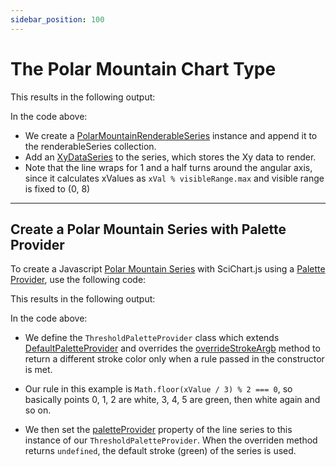 ```yaml
---
sidebar_position: 100
---
```


# The Polar Mountain Chart Type

<!-- import ChartPreviewWrapper from "@site/src/components/ChartPreviewWrapper";


The [PolarMountainRenderableSeries](https://www.scichart.com/documentation/js/v4/typedoc/classes/polarmountainrenderableseries.html) is a type of renderable series that displays data in a polar mountain format.

<iframe src="http://stagingdemo2.scichart.com/demo/iframe/polar-mountain-chart" width="100%" height="600px" frameborder="0"></iframe>

<div style={{textAlign: "center"}}> 
Above: The JavaScript [Polar Mountain Chart](http://stagingdemo2.scichart.com/demo/react/polar-mountain-chart) example from the [SciChart.js Demo](https://www.scichart.com/demo/react).
</div>

## 🔄 Create a Basic Polar Mountain Series

To create a Javascript [Polar Mountain Series](https://www.scichart.com/documentation/js/v4/typedoc/classes/polarmountainrenderableseries.html) with SciChart.js, use the following code:

<!-- ```ts showLineNumbers file=./Basic/demo.js start=region_A_start end=region_A_end
``` -->

This results in the following output:

<!-- <ChartPreviewWrapper jsContent={PolarMountainChart} /> -->

In the code above:
- We create a [PolarMountainRenderableSeries](https://www.scichart.com/documentation/js/v4/typedoc/classes/polarmountainrenderableseries.html) instance and append it to the renderableSeries collection.
- Add an [XyDataSeries](https://www.scichart.com/documentation/js/v4/typedoc/classes/xydataseries.html) to the series, which stores the Xy data to render.
- Note that the line wraps for 1 and a half turns around the angular axis, since it calculates xValues as `xVal % visibleRange.max` and visible range is fixed to (0, 8)

---

## Create a Polar Mountain Series with Palette Provider

To create a Javascript [Polar Mountain Series](https://www.scichart.com/documentation/js/v4/typedoc/classes/polarmountainrenderableseries.html) with SciChart.js using a [Palette Provider](https://www.scichart.com/documentation/js/v4/typedoc/classes/defaultpaletteprovider.html), use the following code:

<!-- ```ts showLineNumbers file=./PaletteProvider/demo.js start=region_A_start end=region_A_end
``` -->

This results in the following output:

<!-- <ChartPreviewWrapper jsContent={PolarMountainPaletteProvider} /> -->

In the code above:
- We define the `ThresholdPaletteProvider` class which extends [DefaultPaletteProvider](https://www.scichart.com/documentation/js/v4/typedoc/classes/defaultpaletteprovider.html) and overrides the [overrideStrokeArgb](https://www.scichart.com/documentation/js/v4/typedoc/classes/defaultpaletteprovider.html#overridestrokeargb) method to return a different stroke color only when a rule passed in the constructor is met. 

- Our rule in this example is `Math.floor(xValue / 3) % 2 === 0`, so basically points 0, 1, 2 are white, 3, 4, 5 are green, then white again and so on.

- We then set the [paletteProvider](https://www.scichart.com/documentation/js/v4/typedoc/classes/polarmountainrenderableseries.html#paletteprovider) property of the line series to this instance of our `ThresholdPaletteProvider`. When the overriden method returns `undefined`, the default stroke (green) of the series is used.